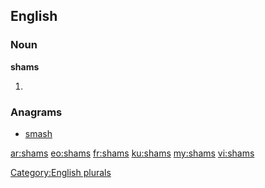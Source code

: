 ==English==

===Noun===
'''shams'''

# {{plural of|sham}}

===Anagrams===
* [[smash#English|smash]]

[[Category:English plurals]]

[[ar:shams]]
[[eo:shams]]
[[fr:shams]]
[[ku:shams]]
[[my:shams]]
[[vi:shams]]
